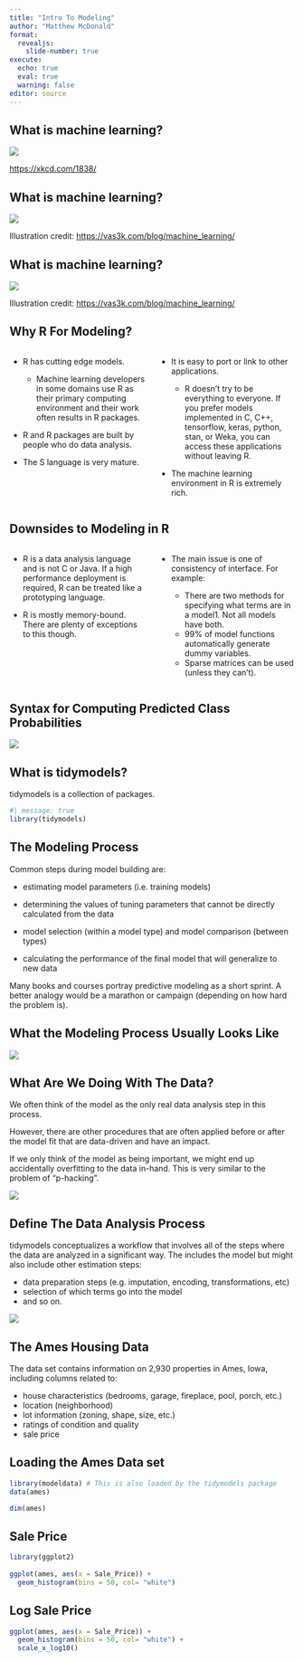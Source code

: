 ```yaml
---
title: "Intro To Modeling"
author: "Matthew McDonald"
format: 
  revealjs:
    slide-number: true
execute: 
  echo: true
  eval: true
  warning: false
editor: source
---
```


## What is machine learning?

![](https://imgs.xkcd.com/comics/machine_learning.png){fig-align="center"}

::: footer
<https://xkcd.com/1838/>
:::

## What is machine learning?

![](images/what_is_ml.jpg){fig-align="center"}

::: footer
Illustration credit: <https://vas3k.com/blog/machine_learning/>
:::

## What is machine learning?

![](images/ml_illustration.jpg){fig-align="center"}

::: footer
Illustration credit: <https://vas3k.com/blog/machine_learning/>
:::

## Why R For Modeling? {.smaller}

::: columns
::: {.column width="50%"}
-   R has cutting edge models.

    -   Machine learning developers in some domains use R as their primary computing environment and their work often results in R packages.

-   R and R packages are built by people who do data analysis.

-   The S language is very mature.
:::

::: {.column width="50%"}
-   It is easy to port or link to other applications.

    -   R doesn't try to be everything to everyone. If you prefer models implemented in C, C++, tensorflow, keras, python, stan, or Weka, you can access these applications without leaving R.

-   The machine learning environment in R is extremely rich.
:::
:::

## Downsides to Modeling in R {.smaller}

::: columns

::: {.column width="50%"}
-   R is a data analysis language and is not C or Java. If a high performance deployment is required, R can be treated like a prototyping language.

-   R is mostly memory-bound. There are plenty of exceptions to this though.

:::

::: {.column width="50%"}
-   The main issue is one of consistency of interface. For example:

    -   There are two methods for specifying what terms are in a model1. Not all models have both.
    -   99% of model functions automatically generate dummy variables.
    -   Sparse matrices can be used (unless they can't).
:::

:::

## Syntax for Computing Predicted Class Probabilities

![](images/syntax.png){fig-align="center"}

## What is tidymodels? {.smaller}

tidymodels is a collection of packages.

```r
#| message: true
library(tidymodels)
```

## The Modeling Process {.smaller}

Common steps during model building are:

-   estimating model parameters (i.e. training models)

-   determining the values of tuning parameters that cannot be directly calculated from the data

-   model selection (within a model type) and model comparison (between types)

-   calculating the performance of the final model that will generalize to new data

Many books and courses portray predictive modeling as a short sprint. A better analogy would be a marathon or campaign (depending on how hard the problem is).

## What the Modeling Process Usually Looks Like

![](images/process.png){fig-align="center"}

## What Are We Doing With The Data? {.smaller}

We often think of the model as the only real data analysis step in this process.

However, there are other procedures that are often applied before or after the model fit that are data-driven and have an impact.

If we only think of the model as being important, we might end up accidentally overfitting to the data in-hand. This is very similar to the problem of "p-hacking".

![](images/modelflow1.png){fig-align="center"}

## Define The Data Analysis Process {.smaller}

tidymodels conceptualizes a workflow that involves all of the steps where the data are analyzed in a significant way. The includes the model but might also include other estimation steps:

-   data preparation steps (e.g. imputation, encoding, transformations, etc)
-   selection of which terms go into the model
-   and so on.    

![](images/modelflow2.png){fig-align="center"}



## The Ames Housing Data

The data set contains information on 2,930 properties in Ames, Iowa, including columns related to:

-   house characteristics (bedrooms, garage, fireplace, pool, porch, etc.)
-   location (neighborhood)
-   lot information (zoning, shape, size, etc.)
-   ratings of condition and quality
-   sale price

## Loading the Ames Data set

```r
library(modeldata) # This is also loaded by the tidymodels package
data(ames)

dim(ames)
```

## Sale Price

```r
library(ggplot2)
 
ggplot(ames, aes(x = Sale_Price)) + 
  geom_histogram(bins = 50, col= "white")
```

## Log Sale Price

```r
ggplot(ames, aes(x = Sale_Price)) + 
  geom_histogram(bins = 50, col= "white") +
  scale_x_log10()
```

